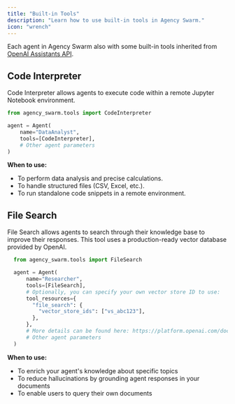 ```yaml
---
title: "Built-in Tools"
description: "Learn how to use built-in tools in Agency Swarm."
icon: "wrench"
---
```


Each agent in Agency Swarm also with some built-in tools inherited from [OpenAI Assistants API](https://platform.openai.com/docs/api-reference/assistants/createAssistant#assistants-createassistant-tools).


## Code Interpreter

Code Interpreter allows agents to execute code within a remote Jupyter Notebook environment.

```python
from agency_swarm.tools import CodeInterpreter

agent = Agent(
    name="DataAnalyst",
    tools=[CodeInterpreter],
    # Other agent parameters
)
```

**When to use:**
- To perform data analysis and precise calculations.
- To handle structured files (CSV, Excel, etc.).
- To run standalone code snippets in a remote environment.

## File Search

File Search allows agents to search through their knowledge base to improve their responses. This tool uses a production-ready vector database provided by OpenAI.

```python
  from agency_swarm.tools import FileSearch

  agent = Agent(
      name="Researcher",
      tools=[FileSearch],
      # Optionally, you can specify your own vector store ID to use:
      tool_resources={
        "file_search": {
          "vector_store_ids": ["vs_abc123"],
        },
      },
      # More details can be found here: https://platform.openai.com/docs/api-reference/vector-stores/object
      # Other agent parameters
  )
  ```

**When to use:**
- To enrich your agent's knowledge about specific topics
- To reduce hallucinations by grounding agent responses in your documents
- To enable users to query their own documents
